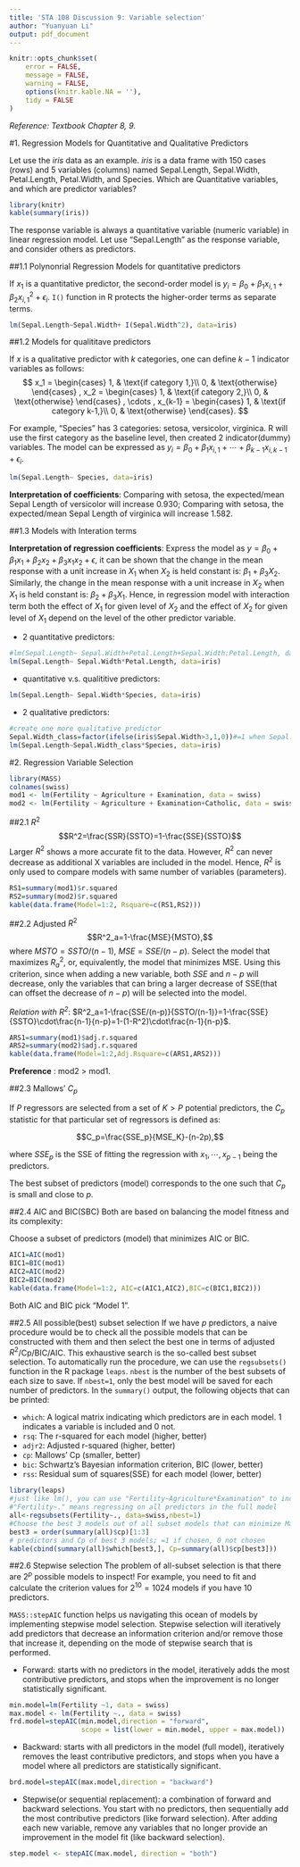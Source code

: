 ```yaml
---
title: 'STA 108 Discussion 9: Variable selection'
author: "Yuanyuan Li"
output: pdf_document
---
```


```r
knitr::opts_chunk$set(
	error = FALSE,
	message = FALSE,
	warning = FALSE,
	options(knitr.kable.NA = ''),
	tidy = FALSE
)
```

*Reference: Textbook Chapter 8, 9.*

#1. Regression Models for Quantitative and Qualitative Predictors

Let use the *iris* data as an example. *iris* is a data frame with 150 cases (rows) and 5 variables (columns) named Sepal.Length, Sepal.Width, Petal.Length, Petal.Width, and Species. Which are Quantitative variables, and which are predictor variables?

```r
library(knitr)
kable(summary(iris))
```

The response variable is always a quantitative variable (numeric variable) in linear regression model. Let use "Sepal.Length" as the response variable, and consider others as predictors.

##1.1 Polynonrial Regression Models for quantitative predictors

If $x_1$ is a quantitative predictor, the second-order model is $y_i =\beta_0+\beta_1 x_{i,1}+ \beta_2x_{i,1}^2+\epsilon_i$. `I()` function in R protects the higher-order terms as separate terms.
```r
lm(Sepal.Length~Sepal.Width+ I(Sepal.Width^2), data=iris)
```


##1.2 Models for qualititave predictors

If $x$ is a qualitative predictor with $k$ categories, one can
define $k-1$ indicator variables as follows:
$$
  x_1 =
    \begin{cases}
      1, & \text{if category 1,}\\
      0, & \text{otherwise}
    \end{cases}       
,
  x_2 =
    \begin{cases}
      1, & \text{if category 2,}\\
      0, & \text{otherwise}
    \end{cases}       
,
\cdots
,
  x_{k-1} =
    \begin{cases}
      1, & \text{if category k-1,}\\
      0, & \text{otherwise}
    \end{cases}.       
$$

For example, "Species" has 3 categories: setosa, versicolor, virginica. R will use the first category as the baseline level, then created 2 indicator(dummy) variables. The model can be expressed as $y_i =\beta_0+\beta_1 x_{i,1}+ \cdots+\beta_{k-1}x_{i,k-1}+\epsilon_i$.

```r
lm(Sepal.Length~ Species, data=iris)
```

**Interpretation of coefficients**: Comparing with setosa, the expected/mean Sepal Length of versicolor will increase 0.930; Comparing with setosa, the expected/mean Sepal Length of virginica will increase 1.582.

##1.3 Models with Interation terms

**Interpretation of regression coefficients**: Express the model as $y=\beta_0+\beta_1x_1+\beta_2x_2+\beta_3x_1x_2+\epsilon$, it can be shown that the change in the mean response with a unit increase in $X_1$ when $X_2$ is held constant is: $\beta_1+\beta_3X_2$. Similarly, the change in the mean response with a unit increase in $X_2$ when $X_1$ is held constant is:  $\beta_2+\beta_3X_1$. Hence, in regression model with interaction term both the effect of $X_1$ for given level of $X_2$ and the effect
of $X_2$ for given level of $X_1$ depend on the level of the other predictor variable.

- 2 quantitative predictors: 
```r
#lm(Sepal.Length~ Sepal.Width+Petal.Length+Sepal.Width:Petal.Length, data=iris)
lm(Sepal.Length~ Sepal.Width*Petal.Length, data=iris)
```


- quantitative v.s. qualititive predictors:
```r
lm(Sepal.Length~ Sepal.Width*Species, data=iris)
```

- 2 qualitative predictors: 
```r
#create one more qualitative predictor
Sepal.Width_class=factor(ifelse(iris$Sepal.Width>3,1,0))#=1 when Sepal.Width>3; otherwise,0
lm(Sepal.Length~Sepal.Width_class*Species, data=iris)
```

#2. Regression Variable Selection

```r
library(MASS)
colnames(swiss)
mod1 <- lm(Fertility ~ Agriculture + Examination, data = swiss)
mod2 <- lm(Fertility ~ Agriculture + Examination+Catholic, data = swiss)
```
##2.1 $R^2$
$$R^2=\frac{SSR}{SSTO}=1-\frac{SSE}{SSTO}$$
Larger $R^2$ shows a more accurate fit to the data. However, $R^2$ can never decrease as additional X variables are included in the model. Hence, $R^2$ is only used to compare models with same number of variables (parameters).
```r
RS1=summary(mod1)$r.squared
RS2=summary(mod2)$r.squared
kable(data.frame(Model=1:2, Rsquare=c(RS1,RS2)))
```


##2.2 Adjusted $R^2$
$$R^2_a=1-\frac{MSE}{MSTO},$$
where $MSTO=SSTO/(n-1)$, $MSE=SSE/(n-p)$. Select the model that maximizes $R^2_a$, or, equivalently, the model that minimizes MSE. Using this criterion, since when adding a new variable, both $SSE$ and $n-p$ will decrease, only the variables that can bring a larger decrease of SSE(that can offset the decrease of $n-p$) will be selected into the model.

*Relation with $R^2$*: $R^2_a=1-\frac{SSE/(n-p)}{SSTO/(n-1)}=1-\frac{SSE}{SSTO}\cdot\frac{n-1}{n-p}=1-(1-R^2)\cdot\frac{n-1}{n-p}$.

```r
ARS1=summary(mod1)$adj.r.squared
ARS2=summary(mod2)$adj.r.squared
kable(data.frame(Model=1:2,Adj.Rsquare=c(ARS1,ARS2)))
```

**Preference** : mod2 > mod1.


##2.3 Mallows' $C_p$ 

If $P$ regressors are selected from a set of $K > P$ potential predictors, the $C_p$ statistic for that particular set of regressors is defined as:

$$C_p=\frac{SSE_p}{MSE_K}-(n-2p),$$

where $SSE_p$ is the SSE of fitting the regression with $x_1, \cdots, x_{p-1}$ being the predictors. 

The best subset of predictors (model) corresponds to the
one such that $C_p$ is small and close to $p$.


##2.4 AIC and BIC(SBC)
Both are based on balancing the model fitness and its complexity:
\begin{align*}
AIC&= n\log(SSE_p/n) + 2p,\\
BIC &= n\log(SSE_p/n) + \log(n)p.
\end{align*}

Choose a subset of predictors (model) that minimizes AIC or BIC.

```r
AIC1=AIC(mod1)
BIC1=BIC(mod1)
AIC2=AIC(mod2)
BIC2=BIC(mod2)
kable(data.frame(Model=1:2, AIC=c(AIC1,AIC2),BIC=c(BIC1,BIC2)))
```

Both AIC and BIC pick "Model 1".

##2.5 All possible(best) subset selection
If we have  $p$ predictors, a naive procedure would be to check all the possible models that can be constructed with them and then select the best one in terms of adjusted $R^2$/Cp/BIC/AIC. This exhaustive search is the so-called best subset selection. To automatically run the procedure, we can use the `regsubsets()` function in the R package `leaps`. `nbest` is the number of the best subsets of each size to save.  If `nbest=1`, only the best model will be saved for each number of predictors. In the `summary()` output, the following objects that can be printed:

- `which`: A logical matrix indicating which predictors are in each model. 1 indicates a variable is included and 0 not.
- `rsq`: The r-squared for each model (higher, better)
- `adjr2`: Adjusted r-squared (higher, better)
- `cp`: Mallows' Cp (smaller, better)
- `bic`: Schwartz's Bayesian information criterion, BIC (lower, better)
- `rss`: Residual sum of squares(SSE) for each model (lower, better)


```r
library(leaps)
#just like lm(), you can use "Fertility~Agriculture*Examination" to include interaction terms;
#"Fertility~." means regressing on all predictors in the full model
all<-regsubsets(Fertility~., data=swiss,nbest=1)
#Choose the best 3 models out of all subset models that can minimize Mallows'Cp
best3 = order(summary(all)$cp)[1:3]
# predictors and Cp of best 3 models; =1 if chosen, 0 not chosen
kable(cbind(summary(all)$which[best3,], Cp=summary(all)$cp[best3]))
```


##2.6 Stepwise selection
The problem of all-subset selection is that there are $2^p$ possible models to inspect! For example, you need to fit and calculate the criterion values for $2^{10}=1024$ models if you have 10 predictors.
 
`MASS::stepAIC` function helps us navigating this ocean of models by implementing stepwise model selection. Stepwise selection will iteratively add predictors that decrease an information criterion and/or remove those that increase it, depending on the mode of stepwise search that is performed.

- Forward: starts with no predictors in the model, iteratively adds the most contributive predictors, and stops when the improvement is no longer statistically significant. 
```r
min.model=lm(Fertility ~1, data = swiss)
max.model <- lm(Fertility ~., data = swiss)
frd.model=stepAIC(min.model,direction = "forward", 
                  scope = list(lower = min.model, upper = max.model))
```


- Backward: starts with all predictors in the model (full model), iteratively removes the least contributive predictors, and stops when you have a model where all predictors are statistically significant.
```r
brd.model=stepAIC(max.model,direction = "backward")
```


- Stepwise(or sequential replacement): a combination of forward and backward selections. You start with no predictors, then sequentially add the most contributive predictors (like forward selection). After adding each new variable, remove any variables that no longer provide an improvement in the model fit (like backward selection).

```r
step.model <- stepAIC(max.model, direction = "both")
```


